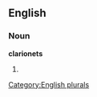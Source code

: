 ==English==

===Noun===
'''clarionets'''

# {{plural of|[[clarionet]]}}

[[Category:English plurals]]